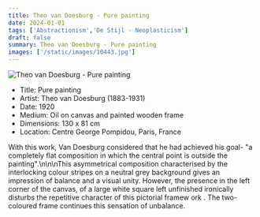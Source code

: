 ```yaml
---
title: Theo van Doesburg - Pure painting
date: 2024-01-01
tags: ['Abstractionism','De Stijl - Neoplasticism']
draft: false
summary: Theo van Doesburg - Pure painting
images: ['/static/images/10443.jpg']
---
```


![Theo van Doesburg - Pure painting](/static/images/10443.jpg)

* Title: Pure painting
* Artist: Theo van Doesburg (1883-1931)
* Date: 1920
* Medium: Oil on canvas and painted wooden frame
* Dimensions: 130 x 81 cm
* Location: Centre George Pompidou, Paris, France

With this work, Van Doesburg considered that he had achieved his goal- \"a completely flat composition in which the central point is outside the painting\".\n\n\nThis asymmetrical composition characterised by the interlocking colour stripes on a neutral grey background gives an impression of balance and a visual unity. However, the presence in the left corner of the canvas, of a large white square left unfinished ironically disturbs the repetitive character of this pictorial framew ork . The two-coloured frame continues this sensation of unbalance.
